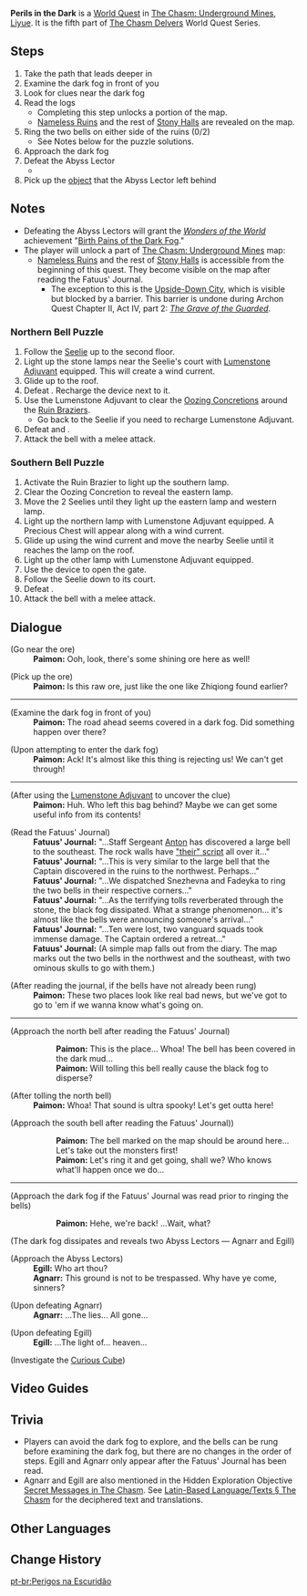 {{Stub|Is Paimon's post-bell-ringing dialogue different if you ring the southern bell first?}}
{{Quest Infobox
|image         = World Quest Perils in the Dark.png
|type          = World
|chapter       = The Chasm Delvers
|summary       = 
|requirement   = 
|characters    = Paimon; Traveler
|startLocation = [[The Chasm: Underground Mines]]
|region        = Liyue
|area          = The Chasm: Underground Mines
|prev          = The Heavenly Stone's Debris
|next          = Wherefore Did the Spiritstone Descend?
|exp           = 450
|mora          = 50,000
|primogems     = 50
|other         = {{Card|Hero's Wit|5}}{{Card|Mystic Enhancement Ore|6}}
}}
'''Perils in the Dark''' is a [[World Quest]] in [[The Chasm: Underground Mines]], [[Liyue]]. It is the fifth part of [[The Chasm Delvers]] World Quest Series.

==Steps==
# Take the path that leads deeper in
# Examine the dark fog in front of you
# Look for clues near the dark fog
# Read the logs
#* Completing this step unlocks a portion of the map.
#* [[Nameless Ruins]] and the rest of [[Stony Halls]] are revealed on the map.
# Ring the two bells on either side of the ruins (0/2)
#* See Notes below for the puzzle solutions.
# Approach the dark fog
# Defeat the Abyss Lector
#* {{Enemy List|Abyss Lector: Fathomless Flames/Egill;Abyss Lector: Violet Lightning/Agnarr|#*}}
# Pick up the [[Curious Cube|object]] that the Abyss Lector left behind

==Notes==
* Defeating the Abyss Lectors will grant the ''[[Wonders of the World]]'' achievement "[[Birth Pains of the Dark Fog]]."
* The player will unlock a part of [[The Chasm: Underground Mines]] map:
** [[Nameless Ruins]] and the rest of [[Stony Halls]] is accessible from the beginning of this quest. They become visible on the map after reading the Fatuus' Journal.
*** The exception to this is the [[Upside-Down City]], which is visible but blocked by a barrier. This barrier is undone during Archon Quest Chapter II, Act IV, part 2: ''[[The Grave of the Guarded]]''.

===Northern Bell Puzzle===
# Follow the [[Seelie]] up to the second floor.
# Light up the stone lamps near the Seelie's court with [[Lumenstone Adjuvant]] equipped. This will create a wind current.
# Glide up to the roof.
# Defeat {{Enemy|Pyro Abyss Mage|x=1}}. Recharge the device next to it.
# Use the Lumenstone Adjuvant to clear the [[Oozing Concretions]] around the [[Ruin Brazier]]s.
#* Go back to the Seelie if you need to recharge Lumenstone Adjuvant.
# Defeat {{Enemy|Shadowy Husk: Line Breaker|x=1}} and {{Enemy|Shadowy Husk: Standard Bearer|x=1}}.
# Attack the bell with a melee attack.

===Southern Bell Puzzle===
# Activate the Ruin Brazier to light up the southern lamp.
# Clear the Oozing Concretion to reveal the eastern lamp.
# Move the 2 Seelies until they light up the eastern lamp and western lamp.
# Light up the northern lamp with Lumenstone Adjuvant equipped. A Precious Chest will appear along with a wind current.
# Glide up using the wind current and move the nearby Seelie until it reaches the lamp on the roof.
# Light up the other lamp with Lumenstone Adjuvant equipped.
# Use the device to open the gate.
# Follow the Seelie down to its court.
# Defeat {{Enemy|Ruin Grader|x=1}}.
# Attack the bell with a melee attack.

==Dialogue==
{{Quest Description|The strange crystal plummeted toward the ground and shattered it, revealing an entrance to even greater depths. Who knows what's down there... But either way, it would be best to proceed with caution.}}
{{Dialogue start}}
;(Go near the ore)
:'''Paimon:''' Ooh, look, there's some shining ore here as well!

;(Pick up the ore)
:'''Paimon:''' Is this raw ore, just like the one like Zhiqiong found earlier?

----

;(Examine the dark fog in front of you)
:'''Paimon:''' The road ahead seems covered in a dark fog. Did something happen over there?

;(Upon attempting to enter the dark fog)
:'''Paimon:''' Ack! It's almost like this thing is rejecting us! We can't get through!

----

;(After using the [[Lumenstone Adjuvant]] to uncover the clue)
:'''Paimon:''' Huh. Who left this bag behind? Maybe we can get some useful info from its contents!

;(Read the Fatuus' Journal)
:'''Fatuus' Journal:''' "...Staff Sergeant [[Anton]] has discovered a large bell to the southeast. The rock walls have [[Latin-Based Language|"their" script]] all over it..."
:'''Fatuus' Journal:''' "...This is very similar to the large bell that the Captain discovered in the ruins to the northwest. Perhaps..."
:'''Fatuus' Journal:''' "...We dispatched Snezhevna and Fadeyka to ring the two bells in their respective corners..."
:'''Fatuus' Journal:''' "...As the terrifying tolls reverberated through the stone, the black fog dissipated. What a strange phenomenon... it's almost like the bells were announcing someone's arrival..."
:'''Fatuus' Journal:''' "...Ten were lost, two vanguard squads took immense damage. The Captain ordered a retreat..."
:'''Fatuus' Journal:''' (A simple map falls out from the diary. The map marks out the two bells in the northwest and the southeast, with two ominous skulls to go with them.)

;(After reading the journal, if the bells have not already been rung)
:'''Paimon:''' These two places look like real bad news, but we've got to go to 'em if we wanna know what's going on.

----
{{Quest Description|update|You enter the depths of the Chasm after opening the way, but your progress is barred by a purple-black fog. It seems that you must ring bells within the ruins to disperse this fog...}}

;(Approach the north bell after reading the Fatuus' Journal)
::'''Paimon:''' This is the place... Whoa! The bell has been covered in the dark mud...
::'''Paimon:''' Will tolling this bell really cause the black fog to disperse?

;(After tolling the north bell)<!-- even if the dark fog hasn't even been examined -->
:'''Paimon:''' Whoa! That sound is ultra spooky! Let's get outta here!

;(Approach the south bell after reading the Fatuus' Journal))
::'''Paimon:''' The bell marked on the map should be around here... Let's take out the monsters first!
::'''Paimon:''' Let's ring it and get going, shall we? Who knows what'll happen once we do...
<!-- didn't get any paimon dialogue after ringing the south bell; what if you ring the southern bell first? -->

----

;(Approach the dark fog if the Fatuus' Journal was read prior to ringing the bells)
::'''Paimon:''' Hehe, we're back! ...Wait, what?

;(The dark fog dissipates and reveals two Abyss Lectors &mdash; Agnarr and Egill)

;(Approach the Abyss Lectors)
:'''Egill:''' Who art thou?
:'''Agnarr:''' This ground is not to be trespassed. Why have ye come, sinners?

;(Upon defeating Agnarr)
:'''Agnarr:''' ...The lies... All gone...

;(Upon defeating Egill)
:'''Egill:''' ...The light of... heaven...

;(Investigate the [[Curious Cube]])
{{Dialogue end}}

==Video Guides==
{{EVT
|video1   = https://youtu.be/eWdAYPK-lvk
|caption1 = Perils in the Dark Guide
}}

==Trivia==
* Players can avoid the dark fog to explore, and the bells can be rung before examining the dark fog, but there are no changes in the order of steps. Egill and Agnarr only appear after the Fatuus' Journal has been read.
* Agnarr and Egill are also mentioned in the Hidden Exploration Objective [[Secret Messages in The Chasm]]. See [[Latin-Based Language/Texts#The Chasm|Latin-Based Language/Texts § The Chasm]] for the deciphered text and translations.

==Other Languages==
{{Other Languages
|en      = Perils in the Dark
|zhs     = 黑翳渐浓隐凶险
|zhs_rm  = Hēiyì Jiànnóng Yǐn Xiōngxiǎn
|zht     = 黑翳漸濃隱兇險
|zht_rm  = Hēiyì Jiànnóng Yǐn Xiōngxiǎn
|zh_tl   = Dangers in the Dense Darkness
|ja      = 暗闇に増す危険
|ja_rm   = Kurayami ni Masu Kiken{{Assumed}}
|ja_tl   = 
|ko      = 짙어지는 검은 안개, 다가오는 위험
|ko_rm   = Jiteojineun Geomeun Angae, Dagaoneun Wiheom
|ko_tl   = Deepening Black Mist, Approaching Danger
|es      = Peligros que acechan en la oscuridad
|es_tl   = Dangers Lurking in the Darkness
|fr      = Périls dans le noir
|fr_tl   = Perils in the Dark
|ru      = Угроза во тьме
|ru_tl   = 
|th      = ความมืดมิดซ่อนเร้นอันตราย
|th_rm   = 
|th_tl   = 
|vi      = Màn Sương Ẩn Chứa Nhiều Hiểm Nguy
|vi_tl   = 
|de      = Im Dunkeln lauernde Gefahren
|de_tl   = Lurking Danger in the Dark
|id      = Bahaya Mengintai dalam Kegelapan
|id_tl   = Danger Lurking in the Dark
|pt      = Perigos na Escuridão
|pt_tl   = 
}}

==Change History==
{{Change History|2.6}}

[[pt-br:Perigos na Escuridão]]